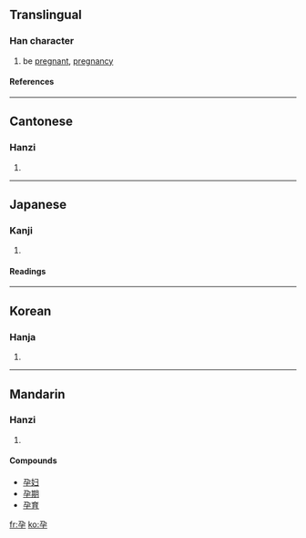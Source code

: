 ==Translingual==
===Han character===
{{Han char|rn=39|rad=子|as=02|sn=5|four=1740<sub>7</sub>|canj=弓尸弓木 (NSND)}}
# be [[pregnant]], [[pregnancy]]
====References====
{{Han ref|kx=0277.140|dkj=06938|dj=0545.040|hdz=21009.050|uh=5B55|ud=23381|bh=A5A5|bd=42405}}
----
==Cantonese==
===Hanzi===
{{yue-hanzi|jyut=|y=yan6}}
# {{defn|Cantonese}}
----
==Japanese==
===Kanji===
{{ja-kanji|grade=|rs=子02}}
# {{defn|Japanese}} 
====Readings====
{{ja-readings|on=[[よう]] (yō)|kun=[[はらむ]] (haramu)}}
----
==Korean==
===Hanja===
{{ko-hanja|hangeul=잉|rv=ing|mr=ing}}
# {{defn|Korean}}
----
==Mandarin==
===Hanzi===
{{cmn-hanzi|pin=[[yùn]] (yun4)|wg=yün<sup>4</sup>}}
# {{defn|Mandarin}}

====Compounds====
*[[孕妇]]
*[[孕期]]
*[[孕育]]

[[fr:孕]]
[[ko:孕]]